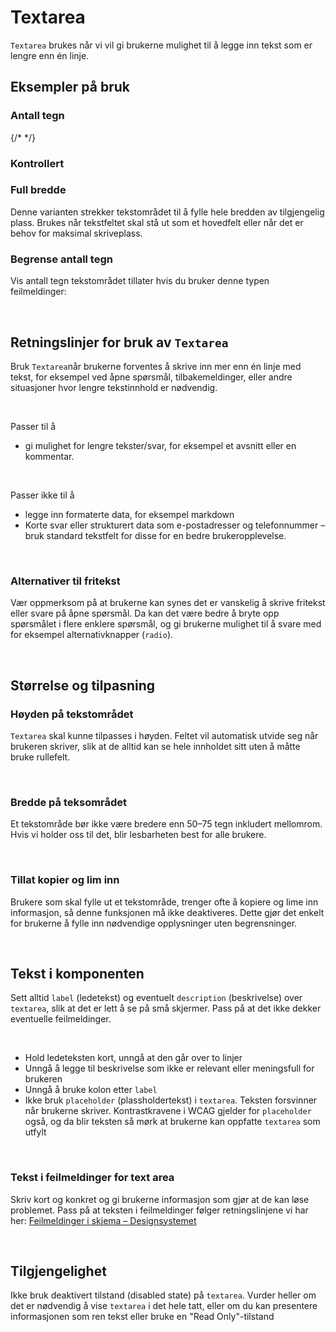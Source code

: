 

<Meta of={TextareaStories} />

# Textarea 
`Textarea` brukes når vi vil gi brukerne mulighet til å legge inn tekst som er lengre enn én linje. 


<Primary />
<Controls />

## Eksempler på bruk








### Antall tegn


{/* <Canvas of={TextareaStories.WithCharacterCounter} /> */}

### Kontrollert

<Canvas of={TextareaStories.Controlled} />

### Full bredde
Denne varianten strekker tekstområdet til å fylle hele bredden av tilgjengelig plass. Brukes når tekstfeltet skal stå ut som et hovedfelt eller når det er behov for maksimal skriveplass.

<Canvas of={TextareaStories.FullWidth} />

### Begrense antall tegn
Vis antall tegn tekstområdet tillater hvis du bruker denne typen feilmeldinger:

<br />

## Retningslinjer for bruk av `Textarea`
Bruk `Textarea`når brukerne forventes å skrive inn mer enn én linje med tekst, for eksempel ved åpne spørsmål, tilbakemeldinger, eller andre situasjoner hvor lengre tekstinnhold er nødvendig.

<br />

Passer til å
* gi mulighet for lengre tekster/svar, for eksempel et avsnitt eller en kommentar.

<br />

Passer ikke til å
* legge inn formaterte data, for eksempel markdown
* Korte svar eller strukturert data som e-postadresser og telefonnummer – bruk standard tekstfelt for disse for en bedre brukeropplevelse.

<br />

### Alternativer til fritekst
Vær oppmerksom på at brukerne kan synes det er vanskelig å skrive fritekst eller svare på åpne spørsmål. Da kan det være bedre å bryte opp spørsmålet i flere enklere spørsmål, og gi brukerne mulighet til å svare med for eksempel alternativknapper (`radio`).

<br />


## Størrelse og tilpasning

### Høyden på tekstområdet
`Textarea` skal kunne tilpasses i høyden. Feltet vil automatisk utvide seg når brukeren skriver, slik at de alltid kan se hele innholdet sitt uten å måtte bruke rullefelt.

 <br />

### Bredde på teksområdet
Et tekstområde bør ikke være bredere enn 50–75 tegn inkludert mellomrom. Hvis vi holder oss til det, blir lesbarheten best for alle brukere.

<br />

### Tillat kopier og lim inn
Brukere som skal fylle ut et tekstområde, trenger ofte å kopiere og lime inn informasjon, så denne funksjonen må ikke deaktiveres. Dette gjør det enkelt for brukerne å fylle inn nødvendige opplysninger uten begrensninger.

<br />

## Tekst i komponenten 
Sett alltid `label` (ledetekst) og eventuelt `description` (beskrivelse) over `textarea`, slik at det er lett å se på små skjermer. Pass på at det ikke dekker eventuelle feilmeldinger.

<br />

* Hold ledeteksten kort, unngå at den går over to linjer
* Unngå å legge til beskrivelse som ikke er relevant eller meningsfull for brukeren
* Unngå å bruke kolon etter `label`
* Ikke bruk  `placeholder` (plassholdertekst) i `textarea`. Teksten forsvinner når brukerne skriver. Kontrastkravene i WCAG gjelder for `placeholder` også, og da blir teksten så mørk at brukerne kan oppfatte `textarea` som utfylt

<br />

### Tekst i feilmeldinger for text area 
Skriv kort og konkret og gi brukerne informasjon som gjør at de kan løse problemet. Pass på at teksten i feilmeldinger følger retningslinjene vi har her: [Feilmeldinger i skjema – Designsystemet](https://www.designsystemet.no/monstre/feilmeldinger) 

<br />


## Tilgjengelighet 

Ikke bruk deaktivert tilstand (disabled state) på `textarea`. Vurder heller om det er nødvendig å vise `textarea` i det hele tatt, eller om du kan presentere informasjonen som ren tekst eller bruke en "Read Only"-tilstand

